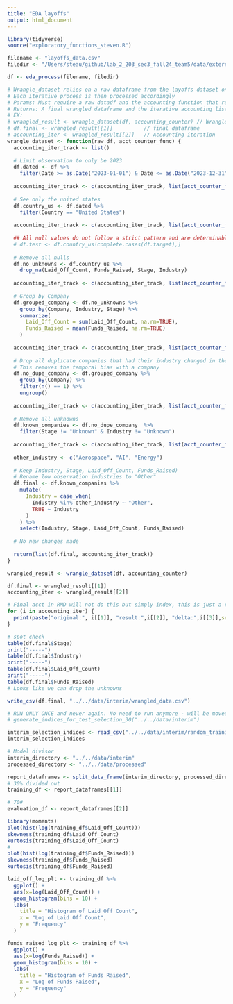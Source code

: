 ```yaml
---
title: "EDA layoffs"
output: html_document
---
```


```r
library(tidyverse)
source("exploratory_functions_steven.R")

filename <- "layoffs_data.csv"
filedir <- "/Users/steau/github/lab_2_203_sec3_fall24_team5/data/external/"
```

```r
df <- eda_process(filename, filedir)
```

```r

# Wrangle_dataset relies on a raw dataframe from the layoffs dataset only
# Each iterative process is then processed accordingly
# Params: Must require a raw datadf and the accounting function that returns a list per 2 dataframe inputs
# Returns: A final wrangled dataframe and the iterative accounting list for the accounting table
# EX:
# wrangled_result <- wrangle_dataset(df, accounting_counter) // Wrangled results
# df.final <- wrangled_result[[1]]          // final dataframe
# accounting_iter <- wrangled_result[[2]]   // Accounting iteration 
wrangle_dataset <- function(raw_df, acct_counter_func) {
  accounting_iter_track <- list()
  
  # Limit observation to only be 2023
  df.dated <- df %>% 
    filter(Date >= as.Date("2023-01-01") & Date <= as.Date("2023-12-31"))
  
  accounting_iter_track <- c(accounting_iter_track, list(acct_counter_func(df, df.dated)))
  
  # See only the united states
  df.country_us <- df.dated %>% 
    filter(Country == "United States")
  
  accounting_iter_track <- c(accounting_iter_track, list(acct_counter_func(df.dated, df.country_us)))
  
  ## All null values do not follow a strict pattern and are determinable as random.
  # df.test <- df.country_us!complete.cases(df.target),] 
  
  # Remove all nulls
  df.no_unknowns <- df.country_us %>% 
    drop_na(Laid_Off_Count, Funds_Raised, Stage, Industry)
  
  accounting_iter_track <- c(accounting_iter_track, list(acct_counter_func(df.country_us, df.no_unknowns)))
  
  # Group by Company
  df.grouped_company <- df.no_unknowns %>% 
    group_by(Company, Industry, Stage) %>% 
    summarize(
      Laid_Off_Count = sum(Laid_Off_Count, na.rm=TRUE),
      Funds_Raised = mean(Funds_Raised, na.rm=TRUE)
    )
  
  accounting_iter_track <- c(accounting_iter_track, list(acct_counter_func(df.no_unknowns, df.grouped_company)))
  
  # Drop all duplicate companies that had their industry changed in the year.
  # This removes the temporal bias with a company
  df.no_dupe_company <- df.grouped_company %>% 
    group_by(Company) %>% 
    filter(n() == 1) %>% 
    ungroup()
  
  accounting_iter_track <- c(accounting_iter_track, list(acct_counter_func(df.grouped_company, df.no_dupe_company)))
  
  # Remove all unknowns
  df.known_companies <- df.no_dupe_company  %>% 
    filter(Stage != "Unknown" & Industry != "Unknown") 
  
  accounting_iter_track <- c(accounting_iter_track, list(acct_counter_func(df.no_dupe_company, df.known_companies)))
  
  other_industry <- c("Aerospace", "AI", "Energy")
  
  # Keep Industry, Stage, Laid_Off_Count, Funds_Raised)
  # Rename low observation industries to "Other"
  df.final <- df.known_companies %>% 
    mutate(
      Industry = case_when(
        Industry %in% other_industry ~ "Other",
        TRUE ~ Industry
      )
    ) %>% 
    select(Industry, Stage, Laid_Off_Count, Funds_Raised)
  
  # No new changes made
  
  return(list(df.final, accounting_iter_track))
}

```

```r
wrangled_result <- wrangle_dataset(df, accounting_counter)

df.final <- wrangled_result[[1]]
accounting_iter <- wrangled_result[[2]]
```
```r
# Final acct in RMD will not do this but simply index, this is just a reference
for (i in accounting_iter) {
  print(paste("original:", i[[1]], "result:",i[[2]], "delta:",i[[3]],sep=" "))
}
```

```r
# spot check
table(df.final$Stage)
print("-----")
table(df.final$Industry)
print("-----")
table(df.final$Laid_Off_Count)
print("-----")
table(df.final$Funds_Raised)
# Looks like we can drop the unknowns
```
```r
write_csv(df.final, "../../data/interim/wrangled_data.csv")
```

```r
# RUN ONLY ONCE and never again. No need to run anymore - will be moved to report still commented out - Do not uncomment
# generate_indices_for_test_selection_30("../../data/interim")
```

```r
interim_selection_indices <- read_csv("../../data/interim/random_training_index.csv")
interim_selection_indices
```

```r
# Model divisor
interim_directory <- "../../data/interim"
processed_directory <- "../../data/processed"

report_dataframes <- split_data_frame(interim_directory, processed_directory)
# 30% divided out
training_df <- report_dataframes[[1]]

# 70# 
evaluation_df <- report_dataframes[[2]]
```


```r
library(moments)
plot(hist(log(training_df$Laid_Off_Count)))
skewness(training_df$Laid_Off_Count)
kurtosis(training_df$Laid_Off_Count)
# 
plot(hist(log(training_df$Funds_Raised)))
skewness(training_df$Funds_Raised)
kurtosis(training_df$Funds_Raised)

laid_off_log_plt <- training_df %>% 
  ggplot() +
  aes(x=log(Laid_Off_Count)) +
  geom_histogram(bins = 10) +
  labs(
    title = "Histogram of Laid Off Count",
    x = "Log of Laid Off Count",
    y = "Frequency"
  )

funds_raised_log_plt <- training_df %>% 
  ggplot() +
  aes(x=log(Funds_Raised)) +
  geom_histogram(bins = 10) +
  labs(
    title = "Histogram of Funds Raised",
    x = "Log of Funds Raised",
    y = "Frequency"
  )



```


